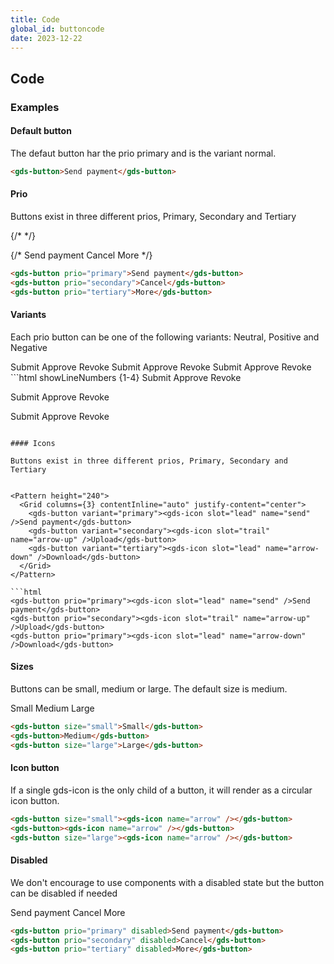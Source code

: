 ```yaml
---
title: Code
global_id: buttoncode
date: 2023-12-22
---
```


## Code

### Examples

#### Default button

The defaut button har the prio primary and is the variant normal.

<Story component='button' id="basic" />

```html
<gds-button>Send payment</gds-button>
```

#### Prio

Buttons exist in three different prios, Primary, Secondary and Tertiary

<Story component='button' id="ranks-and-variants" />
{/* <Story height="400" src='https://storybook.seb.io/latest/core/iframe.html?viewMode=story&id=components-button--ranks-and-variants' /> */}

{/* <Pattern height="250">
  <Grid columns="3" contentInline="auto" justify-content="center">
    <gds-button variant="primary">Send payment</gds-button>
    <gds-button variant="secondary">Cancel</gds-button>
    <gds-button variant="tertiary">More</gds-button>
  </Grid>
</Pattern> */}

```html
<gds-button prio="primary">Send payment</gds-button>
<gds-button prio="secondary">Cancel</gds-button>
<gds-button prio="tertiary">More</gds-button>
```

#### Variants

Each prio button can be one of the following variants: Neutral, Positive and Negative

<Pattern height="240">
  <Grid columns={1} gapBlock="small">
    <Grid columns={3} contentInline="auto" justify-content="center">
      <gds-button set="neutral">Submit</gds-button>
      <gds-button set="positive">Approve</gds-button>
      <gds-button set="negative">Revoke</gds-button>
    </Grid>
    <Grid columns={3} contentInline="auto" justify-content="center">
      <gds-button variant="secondary" set="neutral">Submit</gds-button>
      <gds-button variant="secondary" set="positive">Approve</gds-button>
      <gds-button variant="secondary" set="negative">Revoke</gds-button>
    </Grid>
    <Grid columns={3} contentInline="auto" justify-content="center">
      <gds-button variant="tertiary" set="neutral">Submit</gds-button>
      <gds-button variant="tertiary" set="positive">Approve</gds-button>
      <gds-button variant="tertiary" set="negative">Revoke</gds-button>
    </Grid>
  </Grid>
</Pattern>
```html showLineNumbers {1-4}
<!-- Primary -->
<gds-button variant="neutral">Submit</gds-button>
<gds-button variant="positive">Approve</gds-button>
<gds-button variant="negative">Revoke</gds-button>

<!-- Secondary -->

<gds-button prio="secondary" variant="neutral">Submit</gds-button>
<gds-button prio="secondary" variant="positive">Approve</gds-button>
<gds-button prio="secondary" variant="negative">Revoke</gds-button>

<!-- Tertiary -->

<gds-button prio="tertiary" variant="neutral">Submit</gds-button>
<gds-button prio="tertiary" variant="positive">Approve</gds-button>
<gds-button prio="tertiary" variant="negative">Revoke</gds-button>

````

#### Icons

Buttons exist in three different prios, Primary, Secondary and Tertiary


<Pattern height="240">
  <Grid columns={3} contentInline="auto" justify-content="center">
    <gds-button variant="primary"><gds-icon slot="lead" name="send" />Send payment</gds-button>
    <gds-button variant="secondary"><gds-icon slot="trail" name="arrow-up" />Upload</gds-button>
    <gds-button variant="tertiary"><gds-icon slot="lead" name="arrow-down" />Download</gds-button>
  </Grid>
</Pattern>

```html
<gds-button prio="primary"><gds-icon slot="lead" name="send" />Send payment</gds-button>
<gds-button prio="secondary"><gds-icon slot="trail" name="arrow-up" />Upload</gds-button>
<gds-button prio="primary"><gds-icon slot="lead" name="arrow-down" />Download</gds-button>
````

#### Sizes

Buttons can be small, medium or large. The default size is medium.

<Pattern height="240">
   <Grid columns={3} contentInline="auto" justify-content="center">
    <gds-button size="small">Small</gds-button>
    <gds-button>Medium</gds-button>
    <gds-button size="large">Large</gds-button>
  </Grid>
</Pattern>

```html
<gds-button size="small">Small</gds-button>
<gds-button>Medium</gds-button>
<gds-button size="large">Large</gds-button>
```

#### Icon button

If a single gds-icon is the only child of a button, it will render as a circular icon button.

<Pattern height="240">
   <Grid columns={3} contentInline="auto" justify-content="center">
    <gds-button size="small">
      <gds-icon name="arrow" />
    </gds-button>
    <gds-button>
      <gds-icon name="arrow" />
    </gds-button>
    <gds-button size="large">
      <gds-icon name="arrow" />
    </gds-button>
  </Grid>
</Pattern>

```html
<gds-button size="small"><gds-icon name="arrow" /></gds-button>
<gds-button><gds-icon name="arrow" /></gds-button>
<gds-button size="large"><gds-icon name="arrow" /></gds-button>
```

#### Disabled

We don't encourage to use components with a disabled state but the button can be disabled if needed

<Pattern height="240">
  <Grid columns={3} contentInline="auto" justify-content="center">
    <gds-button variant="primary" disabled>Send payment</gds-button>
    <gds-button variant="secondary" disabled>Cancel</gds-button>
    <gds-button variant="tertiary" disabled>More</gds-button>
  </Grid>
</Pattern>

```html
<gds-button prio="primary" disabled>Send payment</gds-button>
<gds-button prio="secondary" disabled>Cancel</gds-button>
<gds-button prio="tertiary" disabled>More</gds-button>
```
